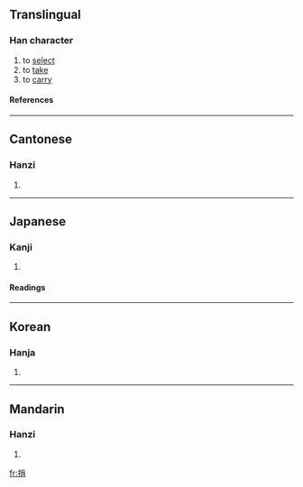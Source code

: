 ==Translingual==
===Han character===
{{Han char|rn=64|rad=手|as=07|sn=10|four=5902<sub>7</sub>|canj=手火月 (QFB)}}
# to [[select]]
# to [[take]]
# to [[carry]]
====References====
{{Han ref|kx=0433.250|dkj=12148|dj=0783.050|hdz=31881.040|uh=634E|ud=25422|bh=AEB4|bd=44724}}
----
==Cantonese==
===Hanzi===
{{yue-hanzi|jyut=|y=saau1}}
# {{defn|Cantonese}}
----
==Japanese==
===Kanji===
{{ja-kanji|grade=|rs=手07}}
# {{defn|Japanese}} 
====Readings====
{{ja-readings|on=[[そう]] (sō), [[しょう]] (shō)|kun=[[とる]] (toru)}}
----
==Korean==
===Hanja===
{{ko-hanja|hangeul=소|eumhun=|rv=so|mr=so|y=so}}
# {{defn|Korean}}
----
==Mandarin==
===Hanzi===
{{cmn-hanzi|pin=[[shāo]] (shao1)|wg=shao<sup>1</sup>}}
# {{defn|Mandarin}}

[[fr:捎]]